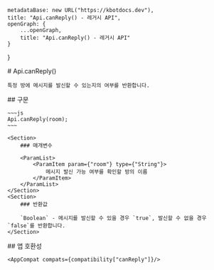 
    metadataBase: new URL("https://kbotdocs.dev"),
    title: "Api.canReply() - 레거시 API",
    openGraph: {
        ...openGraph,
        title: "Api.canReply() - 레거시 API"
    }
}

<Section>
    # Api.canReply()

    특정 방에 메시지를 발신할 수 있는지의 여부를 반환합니다.
</Section>
<Section>
    ## 구문

    ~~~js
    Api.canReply(room);
    ~~~

    <Section>
        ### 매개변수

        <ParamList>
            <ParamItem param={"room"} type={"String"}>
                메시지 발신 가능 여부를 확인할 방의 이름
            </ParamItem>
        </ParamList>
    </Section>
    <Section>
        ### 반환값

        `Boolean` - 메시지를 발신할 수 있을 경우 `true`, 발신할 수 없을 경우 `false`를 반환합니다.
    </Section>
</Section>
<Section>
    ## 앱 호환성

    <AppCompat compats={compatibility["canReply"]}/>
</Section>